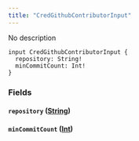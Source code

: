 ```yaml
---
title: "CredGithubContributorInput"
---
```


No description

```
input CredGithubContributorInput {
  repository: String!
  minCommitCount: Int!
}

```

### Fields[](#fields "Direct link to heading")

#### `repository` ([String](/developer/graphql-api/references/scalars/string))[](#repository-string "Direct link to heading")

#### `minCommitCount` ([Int](/developer/graphql-api/references/scalars/int))[](#mincommitcount-int "Direct link to heading")